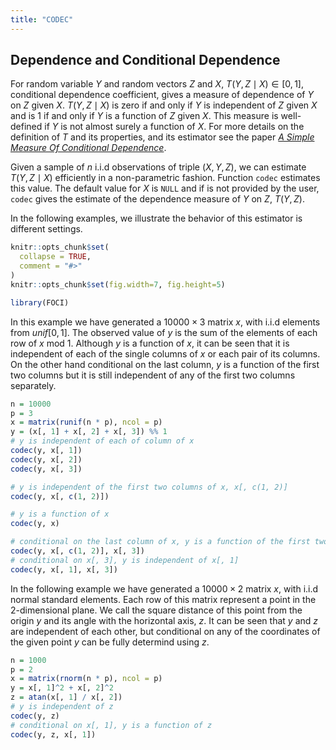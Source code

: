 ```yaml
---
title: "CODEC"
---
```


## Dependence and Conditional Dependence

For random variable $Y$ and random vectors $Z$ and $X$, $T(Y, Z\mid X)\in[0, 1]$, conditional dependence coefficient, gives a measure of dependence of $Y$ on $Z$ given $X$. $T(Y, Z\mid X)$ is zero if and only if $Y$ is independent of $Z$ given $X$ and is 1 if and only if $Y$ is a function of $Z$ given $X$. This measure is well-defined if $Y$ is not almost surely a function of $X$. For more details on the definition of $T$ and its properties, and its estimator see the paper [*A Simple Measure Of Conditional Dependence*](https://arxiv.org/pdf/1910.12327.pdf).


Given a sample of $n$ i.i.d observations of triple $(X, Y, Z)$, we can estimate $T(Y, Z\mid X)$ efficiently in a non-parametric fashion. Function `codec` estimates this value. The default value for $X$ is `NULL` and if is not provided by the user, `codec` gives the estimate of the dependence measure of $Y$ on $Z$, $T(Y, Z)$. 

In the following examples, we illustrate the behavior of this estimator is different settings. 

```r
knitr::opts_chunk$set(
  collapse = TRUE,
  comment = "#>"
)
knitr::opts_chunk$set(fig.width=7, fig.height=5) 
```

```r
library(FOCI)
```

In this example we have generated a $10000 \times 3$ matrix $x$, with i.i.d elements from $unif[0, 1]$. The observed value of $y$ is the sum of the elements of each row of $x$ mod $1$. Although $y$ is a function of $x$, it can be seen that it is independent of each of the single columns of $x$ or each pair of its columns. On the other hand conditional on the last column, $y$ is a function of the first two columns but it is still independent of any of the first two columns separately. 

```r
n = 10000
p = 3
x = matrix(runif(n * p), ncol = p)
y = (x[, 1] + x[, 2] + x[, 3]) %% 1
# y is independent of each of column of x 
codec(y, x[, 1])
codec(y, x[, 2])
codec(y, x[, 3])

# y is independent of the first two columns of x, x[, c(1, 2)]
codec(y, x[, c(1, 2)])

# y is a function of x
codec(y, x)

# conditional on the last column of x, y is a function of the first two columns
codec(y, x[, c(1, 2)], x[, 3])
# conditional on x[, 3], y is independent of x[, 1]
codec(y, x[, 1], x[, 3])

```

In the following example we have generated a $10000 \times 2$ matrix $x$, with i.i.d normal standard elements. Each row of this matrix represent a point in the 2-dimensional plane. We call the square distance of this point from the origin $y$ and its angle with the horizontal axis, $z$. It can be seen that $y$ and $z$ are independent of each other, but conditional on any of the coordinates of the given point $y$ can be fully determind using $z$.

```r
n = 1000
p = 2
x = matrix(rnorm(n * p), ncol = p)
y = x[, 1]^2 + x[, 2]^2
z = atan(x[, 1] / x[, 2])
# y is independent of z
codec(y, z)
# conditional on x[, 1], y is a function of z
codec(y, z, x[, 1])
```
